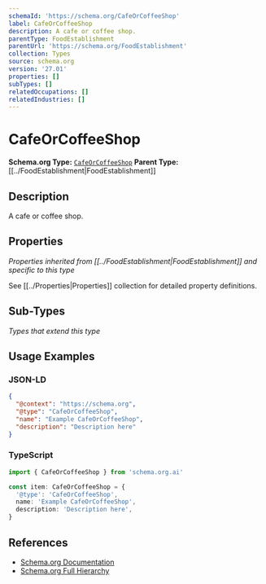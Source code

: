 ```yaml
---
schemaId: 'https://schema.org/CafeOrCoffeeShop'
label: CafeOrCoffeeShop
description: A cafe or coffee shop.
parentType: FoodEstablishment
parentUrl: 'https://schema.org/FoodEstablishment'
collection: Types
source: schema.org
version: '27.01'
properties: []
subTypes: []
relatedOccupations: []
relatedIndustries: []
---
```

# CafeOrCoffeeShop

**Schema.org Type:** [`CafeOrCoffeeShop`](https://schema.org/CafeOrCoffeeShop)
**Parent Type:** [[../FoodEstablishment|FoodEstablishment]]

## Description

A cafe or coffee shop.

## Properties

*Properties inherited from [[../FoodEstablishment|FoodEstablishment]] and specific to this type*

See [[../Properties|Properties]] collection for detailed property definitions.

## Sub-Types

*Types that extend this type*

## Usage Examples

### JSON-LD

```json
{
  "@context": "https://schema.org",
  "@type": "CafeOrCoffeeShop",
  "name": "Example CafeOrCoffeeShop",
  "description": "Description here"
}
```

### TypeScript

```typescript
import { CafeOrCoffeeShop } from 'schema.org.ai'

const item: CafeOrCoffeeShop = {
  '@type': 'CafeOrCoffeeShop',
  name: 'Example CafeOrCoffeeShop',
  description: 'Description here',
}
```

## References

- [Schema.org Documentation](https://schema.org/CafeOrCoffeeShop)
- [Schema.org Full Hierarchy](https://schema.org/docs/full.html)
